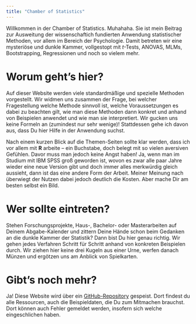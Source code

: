 ```yaml
---
title: "Chamber of Statistics"
---
```


Willkommen in der Chamber of Statistics. Muhahaha. Sie ist mein Beitrag zur Ausweitung der wissenschaftich fundierten Anwendung statistischer Methoden, vor allem im Bereich der Psychologie. Damit betreten wir eine mysteriöse und dunkle Kammer, vollgestopt mit *t*-Tests, ANOVAS, MLMs, Bootstrapping, Regressionen und noch so vielem mehr.

# Worum geht's hier?
Auf dieser Website werden viele standardmäßige und spezielle Methoden vorgestellt. Wir widmen uns zusammen der Frage, bei welcher Fragestellung welche Methode sinnvoll ist, welche Voraussetzungen es dabei zu beachten gilt, wie man diese Methoden dann konkret und anhand von Beispielen anwendet und wie man sie interpretiert. Wir gucken uns keine Formeln an (zumindest nur sehr wenige)! Stattdessen gehe ich davon aus, dass Du hier Hilfe in der Anwendung suchst.

Nach einem kurzen Blick auf die Themen-Seiten sollte klar werden, dass ich vor allem mit **R** arbeite -- ein Buchstabe, doch belegt mit so vielen aversiven Gefühlen. Davor muss man jedoch keine Angst haben! Ja, wenn man im Studium mit IBM SPSS groß geworden ist, wovon es zwar alle paar Jahre wieder eine neue Version gibt und doch immer alles merkwürdig gleich aussieht, dann ist das eine andere Form der Arbeit. Meiner Meinung nach überwiegt der Nutzen dabei jedoch deutlich die Kosten. Aber mache Dir am besten selbst ein Bild.

# Wer sollte eintreten?
Stehen Forschungsprojekte, Haus-, Bachelor- oder Masterarbeiten auf Deinem Abgabe-Kalender und zittern Deine Hände schon beim Gedanken an die dunkle Kammer der Statistik? Dann bist Du hier genau richtig. Wir gehen jedes Verfahren Schritt für Schritt anhand von konkreten Beispielen durch. Wir ziehen hier keine drei Kugeln aus einer Urne, werfen danach Münzen und ergötzen uns am Anblick von Spielkarten.

# Gibt's noch mehr?
Ja! Diese Website wird über ein [GitHub-Repository](https://github.com/benediktclaus/costat.git) gespeist. Dort findest du alle Ressourcen, auch die Beispieldaten, die Du zum Mitmachen brauchst. Dort können auch Fehler gemeldet werden, insofern sich welche eingeschlichen haben.